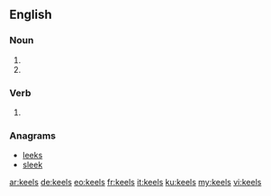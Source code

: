 {{also|Keels}}
==English==

===Noun===
{{head|en|plural}}

# {{plural of|keel|lang=en}}
# {{alternative form of|kayles}}

===Verb===
{{head|en}}

# {{en-third-person singular of|keel}}

===Anagrams===
* [[leeks#English|leeks]]
* [[sleek#English|sleek]]

[[ar:keels]]
[[de:keels]]
[[eo:keels]]
[[fr:keels]]
[[it:keels]]
[[ku:keels]]
[[my:keels]]
[[vi:keels]]